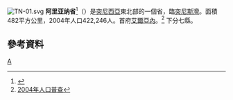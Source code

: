 [[File:TN-01.svg|right]]
'''阿里亚纳省'''<ref>{{cite web |title=突尼斯行政区划 |url=http://tn.mofcom.gov.cn/article/ddgk/zwcity/201904/20190402854765.shtml |website=中华人民共和国驻突尼斯共和国大使馆经济商务处 |accessdate=2022-06-10 |date=2021-04-30}}</ref>（{{lang-ar|ولاية أريانة|}}）是[[突尼西亞|突尼西亞]]東北部的一個省，臨[[突尼斯灣|突尼斯灣]]。面積482平方公里，2004年人口422,246人。首府[[艾爾亞內|艾爾亞內]]。<ref>[http://www.ins.nat.tn/carte/result.php?gouvernorat=12&lib_gouvernorat=Sfax&lib_delegation=&delegation=00 2004年人口普查]{{dead link|date=2018年4月 |bot=InternetArchiveBot |fix-attempted=yes }}</ref> 下分七縣。

== 參考資料 ==
{{Reflist}}

{{突尼西亞行政區劃}}

[[Category:突尼斯行政区划|A]]